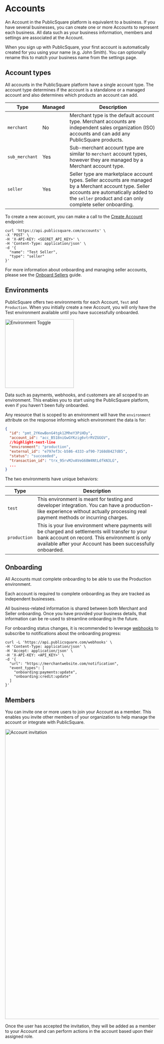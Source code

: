 
# Accounts

An Account in the PublicSquare platform is equivalent to a business. If you have several businesses, you can create one or more Accounts to represent each business. All data such as your business information, members and settings are associated at the Account.

When you sign up with PublicSquare, your first account is automatically created for you using your name (e.g. John Smith). You can optionally rename this to match your business name from the settings page.

## Account types

All accounts in the PublicSquare platform have a single account type. The account type determines if the account is a standalone or a managed account and also determines which products an account can add.

| Type           | Managed | Description                                                                                                                                                                                                 |
|----------------|---------|-------------------------------------------------------------------------------------------------------------------------------------------------------------------------------------------------------------|
| `merchant`     | No      | Merchant type is the default account type. Merchant accounts are independent sales organization (ISO) accounts and can add any PublicSquare products.                                                       |
| `sub_merchant` | Yes     | Sub-merchant account type are similar to `merchant` account types, however they are managed by a Merchant account type.                                                                                     |
| `seller`       | Yes     | Seller type are marketplace account types. Seller accounts are managed by a Merchant account type. Seller accounts are automatically added to the `seller` product and can only complete seller onboarding. |

To create a new account, you can make a call to the [Create Account](/api/accounts/create-account) endpoint:

```shell showLineNumbers title="Create a Seller Account"
curl 'https://api.publicsquare.com/accounts' \
-X 'POST' \
-H 'X-API-KEY: <SECRET_API_KEY>' \
-H 'Content-Type: application/json' \
-d '{
  "name": "Test Seller",
  "type": "seller"
}'
```

For more information about onboarding and managing seller accounts, please see the [Onboard Sellers](/guides/marketplaces/onboard-sellers) guide.

## Environments

PublicSquare offers two environments for each Account, `Test` and `Production`. When you initially create a new Account, you will only have the Test environment available until you have successfully onboarded.

<div style={{textAlign: 'center'}}>
  <img alt="Environment Toggle" src="/img/concepts/accounts/environment-toggle.png" width="225" />
</div>

Data such as payments, webhooks, and customers are all scoped to an environment. This enables you to start using the PublicSquare platform, even if you haven't been fully onboarded.

Any resource that is scoped to an environment will have the `environment` attribute on the response informing which environment the data is for:

```json showLineNumbers
{
  "id": "pmt_2YKewBonG4tgk12MheY3PiHDy",
  "account_id": "acc_B518niGwGYKzig6vtrRVZGGGV",
  //highlight-next-line
  "environment": "production",
  "external_id": "e797ef3c-b586-4333-af90-7168d8427d85",
  "status": "succeeded",
  "transaction_id": "trx_95rvMJvAVeG68W4NtLdfkN3LG",
  ...
}
```

The two environments have unique behaviors:

| Type         | Description                                                                                                                                                                                                       |
|--------------|-------------------------------------------------------------------------------------------------------------------------------------------------------------------------------------------------------------------|
| `test`       | This environment is meant for testing and developer integration. You can have a production-like experience without actually processing real payment methods or incurring charges.                                 |
| `production` | This is your live environment where payments will be charged and settlements will transfer to your bank account on record. This environment is only available after your Account has been successfully onboarded. |

## Onboarding

All Accounts must complete onboarding to be able to use the Production environment.

<Alert>Each account is required to complete onboarding as they are tracked as independent businesses.</Alert>

All business-related information is shared between both Merchant and Seller onboarding. Once you have provided your business details, that information can be re-used to streamline onboarding in the future.

For onboarding status changes, it is recommended to leverage [webhooks](/concepts/webhooks) to subscribe to notifications about the onboarding progress:

```shell showLineNumbers title="Create an Onboarding Status Webhook"
curl -L 'https://api.publicsquare.com/webhooks' \
-H 'Content-Type: application/json' \
-H 'Accept: application/json' \
-H 'X-API-KEY: <API_KEY>' \
-d '{
  "url": "https://merchantwebsite.com/notification",
  "event_types": [
    "onboarding:payments:update",
    "onboarding:credit:update"
  ]
}'
```

## Members

You can invite one or more users to join your Account as a member. This enables you invite other members of your organization to help manage the account or integrate with PublicSquare.

<div style={{textAlign: 'center'}}>
  <img alt="Account invitation" src="/img/concepts/accounts/account-invitations.png" width="950" />
</div>

Once the user has accepted the invitation, they will be added as a member to your Account and can perform actions in the account based upon their assigned role.

